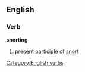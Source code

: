 == English ==
=== Verb ===
[[Category:English verbs]]
'''snorting'''
#present participle of [[snort]]